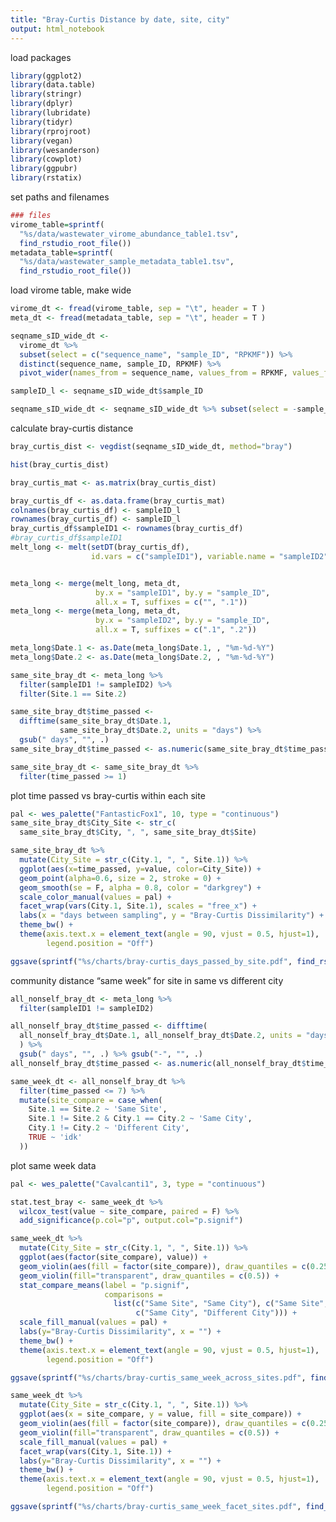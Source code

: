 ```yaml
---
title: "Bray-Curtis Distance by date, site, city"
output: html_notebook
---
```


load packages
```r
library(ggplot2)
library(data.table)
library(stringr)
library(dplyr)
library(lubridate)
library(tidyr)
library(rprojroot)
library(vegan)
library(wesanderson)
library(cowplot)
library(ggpubr)
library(rstatix)
```

set paths and filenames
```r
### files
virome_table=sprintf(
  "%s/data/wastewater_virome_abundance_table1.tsv", 
  find_rstudio_root_file())
metadata_table=sprintf(
  "%s/data/wastewater_sample_metadata_table1.tsv", 
  find_rstudio_root_file())

```

load virome table, make wide
```r
virome_dt <- fread(virome_table, sep = "\t", header = T )
meta_dt <- fread(metadata_table, sep = "\t", header = T )

seqname_sID_wide_dt <- 
  virome_dt %>% 
  subset(select = c("sequence_name", "sample_ID", "RPKMF")) %>%
  distinct(sequence_name, sample_ID, RPKMF) %>%
  pivot_wider(names_from = sequence_name, values_from = RPKMF, values_fill = 0)

sampleID_l <- seqname_sID_wide_dt$sample_ID

seqname_sID_wide_dt <- seqname_sID_wide_dt %>% subset(select = -sample_ID)
```

calculate bray-curtis distance
```r
bray_curtis_dist <- vegdist(seqname_sID_wide_dt, method="bray")

hist(bray_curtis_dist)

bray_curtis_mat <- as.matrix(bray_curtis_dist)

bray_curtis_df <- as.data.frame(bray_curtis_mat)
colnames(bray_curtis_df) <- sampleID_l
rownames(bray_curtis_df) <- sampleID_l
bray_curtis_df$sampleID1 <- rownames(bray_curtis_df)
#bray_curtis_df$sampleID1
melt_long <- melt(setDT(bray_curtis_df), 
                  id.vars = c("sampleID1"), variable.name = "sampleID2")


meta_long <- merge(melt_long, meta_dt, 
                   by.x = "sampleID1", by.y = "sample_ID", 
                   all.x = T, suffixes = c("", ".1"))
meta_long <- merge(meta_long, meta_dt, 
                   by.x = "sampleID2", by.y = "sample_ID", 
                   all.x = T, suffixes = c(".1", ".2"))

meta_long$Date.1 <- as.Date(meta_long$Date.1, , "%m-%d-%Y")
meta_long$Date.2 <- as.Date(meta_long$Date.2, , "%m-%d-%Y")

same_site_bray_dt <- meta_long %>% 
  filter(sampleID1 != sampleID2) %>%
  filter(Site.1 == Site.2)

same_site_bray_dt$time_passed <- 
  difftime(same_site_bray_dt$Date.1, 
           same_site_bray_dt$Date.2, units = "days") %>% 
  gsub(" days", "", .)
same_site_bray_dt$time_passed <- as.numeric(same_site_bray_dt$time_passed)

same_site_bray_dt <- same_site_bray_dt %>% 
  filter(time_passed >= 1) 
```

plot time passed vs bray-curtis within each site
```r

pal <- wes_palette("FantasticFox1", 10, type = "continuous")
same_site_bray_dt$City_Site <- str_c(
  same_site_bray_dt$City, ", ", same_site_bray_dt$Site)

same_site_bray_dt %>%
  mutate(City_Site = str_c(City.1, ", ", Site.1)) %>%
  ggplot(aes(x=time_passed, y=value, color=City_Site)) +
  geom_point(alpha=0.6, size = 2, stroke = 0) +
  geom_smooth(se = F, alpha = 0.8, color = "darkgrey") +
  scale_color_manual(values = pal) +
  facet_wrap(vars(City.1, Site.1), scales = "free_x") +
  labs(x = "days between sampling", y = "Bray-Curtis Dissimilarity") +
  theme_bw() +
  theme(axis.text.x = element_text(angle = 90, vjust = 0.5, hjust=1),
        legend.position = "Off")

ggsave(sprintf("%s/charts/bray-curtis_days_passed_by_site.pdf", find_rstudio_root_file()), width = 7, height = 6)

```

community distance "same week" for site in same vs different city
```r
all_nonself_bray_dt <- meta_long %>% 
  filter(sampleID1 != sampleID2)

all_nonself_bray_dt$time_passed <- difftime(
  all_nonself_bray_dt$Date.1, all_nonself_bray_dt$Date.2, units = "days"
  ) %>% 
  gsub(" days", "", .) %>% gsub("-", "", .)
all_nonself_bray_dt$time_passed <- as.numeric(all_nonself_bray_dt$time_passed)

same_week_dt <- all_nonself_bray_dt %>%
  filter(time_passed <= 7) %>%
  mutate(site_compare = case_when(
    Site.1 == Site.2 ~ 'Same Site',
    Site.1 != Site.2 & City.1 == City.2 ~ 'Same City',
    City.1 != City.2 ~ 'Different City',
    TRUE ~ 'idk'
  ))
```

plot same week data
```r

pal <- wes_palette("Cavalcanti1", 3, type = "continuous")

stat.test_bray <- same_week_dt %>% 
  wilcox_test(value ~ site_compare, paired = F) %>%
  add_significance(p.col="p", output.col="p.signif")

same_week_dt %>%
  mutate(City_Site = str_c(City.1, ", ", Site.1)) %>%
  ggplot(aes(factor(site_compare), value)) +
  geom_violin(aes(fill = factor(site_compare)), draw_quantiles = c(0.25, 0.75), linetype = "dotted") +
  geom_violin(fill="transparent", draw_quantiles = c(0.5)) +
  stat_compare_means(label = "p.signif",
                     comparisons = 
                       list(c("Same Site", "Same City"), c("Same Site", "Different City"),
                            c("Same City", "Different City"))) +
  scale_fill_manual(values = pal) +
  labs(y="Bray-Curtis Dissimilarity", x = "") +
  theme_bw() +
  theme(axis.text.x = element_text(angle = 90, vjust = 0.5, hjust=1),
        legend.position = "Off")

ggsave(sprintf("%s/charts/bray-curtis_same_week_across_sites.pdf", find_rstudio_root_file()), width = 3, height = 4.5)

same_week_dt %>%
  mutate(City_Site = str_c(City.1, ", ", Site.1)) %>%
  ggplot(aes(x = site_compare, y = value, fill = site_compare)) +
  geom_violin(aes(fill = factor(site_compare)), draw_quantiles = c(0.25, 0.75), linetype = "dotted") +
  geom_violin(fill="transparent", draw_quantiles = c(0.5)) +
  scale_fill_manual(values = pal) +
  facet_wrap(vars(City.1, Site.1)) +
  labs(y="Bray-Curtis Dissimilarity", x = "") +
  theme_bw() +
  theme(axis.text.x = element_text(angle = 90, vjust = 0.5, hjust=1),
        legend.position = "Off")

ggsave(sprintf("%s/charts/bray-curtis_same_week_facet_sites.pdf", find_rstudio_root_file()), width = 7, height = 7)

```




